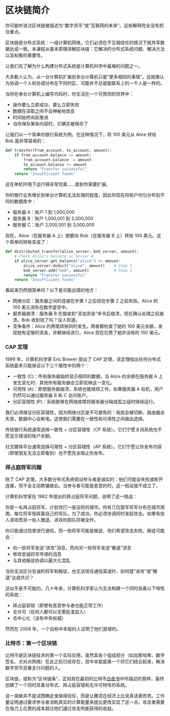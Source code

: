 
# 区块链简介

你可能听说过区块链被描述为“数字货币”或“互联网的未来”。这些解释完全没有抓住重点。

区块链是分布式系统：一组计算机网络，它们必须在不互相信任的情况下就共享数据达成一致。本课程从基本原理讲解区块链：它解决的分布式系统问题、解决方法以及权衡的重要性。

让我们先了解为什么构建分布式系统是计算机科学中最难的问题之一。

<ArticleSection name="分布式系统" id="distributed-systems" level="h2" />

大多数人认为，从一台计算机扩展到多台计算机只是“更多相同的事情”。这就像认为协调一个人和协调分布在不同时区、可能并不总是能联系上的一千人是一样的。

当你在单台计算机上编写代码时，你生活在一个可预测的世界中：
- 操作要么立即成功，要么立即失败
- 数据在读取之间不会神秘地改变
- 时间始终向前推进
- 当你保存某些内容时，它确实被保存了

让我们以一个简单的银行系统为例。在这种情况下，将 100 美元从 Alice 转给 Bob 是非常容易的：

```python
def transfer(from_account, to_account, amount):
    if from_account.balance >= amount:
        from_account.balance -= amount
        to_account.balance += amount
        return "Transfer successful"
    return "Insufficient funds"
```

这在单机环境下运行得非常完美……直到你需要扩展。

你的银行业务增长到单台计算机无法处理的程度，因此你现在将账户均匀分布到不同的数据库中：
- 服务器 A：账户 1 到 1,000,000
- 服务器 B：账户 1,000,001 到 2,000,000
- 服务器 C：账户 2,000,001 到 3,000,000

现在，Alice（在服务器 A 上）想要向 Bob（在服务器 B 上）转账 100 美元。这个简单的转账变成了：

```python
def distributed_transfer(alice_server, bob_server, amount):
    # Check Alice's balance on Server A
    if alice_server.get_balance("alice") >= amount:
        alice_server.deduct("alice", amount)    # Step 1
        bob_server.add("bob", amount)           # Step 2
        return "Transfer successful"
    return "Insufficient funds"
```

看起来仍然很简单吗？以下是可能出错的地方：
- 网络分区：服务器之间的连接在步骤 1 之后但在步骤 2 之前失败。Alice 的 100 美元消失在数字虚空中。
- 服务器崩溃：服务器 B 在接收到“添加资金”命令后崩溃，但在确认处理之前崩溃。Bob 收到钱了吗？没人知道。
- 竞争条件：Alice 的两笔转账同时发生。两者都检查了她的 100 美元余额，发现她有足够的资金，并都继续进行。Alice 现在花费了她并没有的 100 美元。

### CAP 定理

1999 年，计算机科学家 Eric Brewer 提出了 CAP 定理，该定理指出任何分布式系统最多只能保证以下三个属性中的两个：
- 一致性 (C)：所有服务器始终显示相同的数据。当 Alice 的余额在服务器 A 上发生变化时，其他所有服务器会立即反映这一变化。
- 可用性 (A)：即使服务器崩溃，系统也能继续工作。如果服务器 A 宕机，用户仍然可以通过服务器 B 和 C 访问账户。
- 分区容错性 (P)：系统能够在网络故障将服务器分隔成孤立组时继续运行。

我们必须保证分区容错性，因为网络分区是不可避免的：电缆会被切断，路由器会失效，数据中心会断电。这使我们需要在一致性和可用性之间做出选择。

传统银行系统通常选择一致性 + 分区容错性（CP 系统）。它们宁愿关闭系统也不愿显示错误的账户余额。

社交媒体平台通常选择可用性 + 分区容错性（AP 系统）。它们宁愿让你发布内容（即使朋友无法立即看到）也不愿完全阻止你发布。

### 拜占庭将军问题

除了 CAP 定理，大多数分布式系统假设参与者是诚实的：他们可能会失败或断开连接，但不会主动欺骗彼此。当参与者可能是恶意的时，这一假设就不成立了。

计算机科学家在 1982 年提出的拜占庭将军问题，说明了这一挑战：

你是一名拜占庭将军，计划攻打一座设防的城市。你有几位盟军将军分布在城市周围，每位将军指挥着自己的军队。为了成功，你必须协调同时发起攻击。如果有些人进攻而另一些人撤退，进攻的部队将被全歼。

你只能通过信使进行通信，而一些将军可能是叛徒，他们希望攻击失败。叛徒可能会：
- 向一些将军发送“进攻”消息，而向另一些将军发送“撤退”消息
- 修改忠诚将军传递的消息
- 与其他叛徒协调以最大化混乱

当你无法区分忠诚的将军和叛徒，也无法信任通信渠道时，如何就“进攻”或“撤退”达成共识？

这似乎是不可能的。几十年来，计算机科学家认为无法构建一个同时具备以下特性的系统：
- 拜占庭容错（即使有恶意参与者也能正常工作）
- 无许可（任何人都可以无需批准加入）
- 去中心化（没有中央权威）

然而在 2008 年，一个自称中本聪的人证明了他们是错的。

### 比特币：第一个区块链

比特币是区块链技术的第一个实际应用。虽然其各个组成部分（如加密哈希、数字签名、点对点网络）在此之前已经存在，但中本聪是第一个将它们结合起来，解决数字货币双重支付问题的人。

区块链，或称为“区块链条”，正如其在最初的比特币[白皮书](https://bitcoin.org/bitcoin.pdf)中所描述的那样，最终创建了一个同时具备分布式、拜占庭容错和无许可特性的系统。

这一突破并不是试图确定谁值得信任，而是让撒谎在经济上比说真话更昂贵。工作量证明通过要求参与者消耗真实的计算能量来提出更改实现了这一点。攻击者需要在电力上花费的成本超过他们通过攻击所能获得的收益。